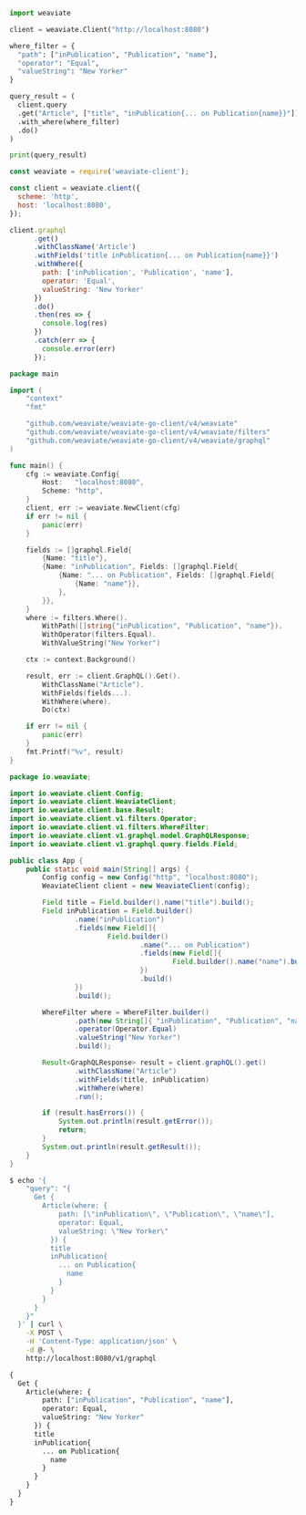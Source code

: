 
<Tabs groupId="languages">
<TabItem value="py" label="Python">

```python
import weaviate

client = weaviate.Client("http://localhost:8080")

where_filter = {
  "path": ["inPublication", "Publication", "name"],
  "operator": "Equal",
  "valueString": "New Yorker"
}

query_result = (
  client.query
  .get("Article", ["title", "inPublication{... on Publication{name}}"])
  .with_where(where_filter)
  .do()
)

print(query_result)
```

</TabItem>
<TabItem value="js" label="JavaScript">

```js
const weaviate = require('weaviate-client');

const client = weaviate.client({
  scheme: 'http',
  host: 'localhost:8080',
});

client.graphql
      .get()
      .withClassName('Article')
      .withFields('title inPublication{... on Publication{name}}')
      .withWhere({
        path: ['inPublication', 'Publication', 'name'],
        operator: 'Equal',
        valueString: 'New Yorker'
      })
      .do()
      .then(res => {
        console.log(res)
      })
      .catch(err => {
        console.error(err)
      });
```

</TabItem>
<TabItem value="go" label="Go">

```go
package main

import (
	"context"
	"fmt"

	"github.com/weaviate/weaviate-go-client/v4/weaviate"
	"github.com/weaviate/weaviate-go-client/v4/weaviate/filters"
	"github.com/weaviate/weaviate-go-client/v4/weaviate/graphql"
)

func main() {
	cfg := weaviate.Config{
		Host:   "localhost:8080",
		Scheme: "http",
	}
	client, err := weaviate.NewClient(cfg)
	if err != nil {
		panic(err)
	}

	fields := []graphql.Field{
		{Name: "title"},
		{Name: "inPublication", Fields: []graphql.Field{
			{Name: "... on Publication", Fields: []graphql.Field{
				{Name: "name"}},
			},
		}},
	}
	where := filters.Where().
		WithPath([]string{"inPublication", "Publication", "name"}).
		WithOperator(filters.Equal).
		WithValueString("New Yorker")

	ctx := context.Background()

	result, err := client.GraphQL().Get().
		WithClassName("Article").
		WithFields(fields...).
		WithWhere(where).
		Do(ctx)

	if err != nil {
		panic(err)
	}
	fmt.Printf("%v", result)
}
```

</TabItem>
<TabItem value="java" label="Java">

```java
package io.weaviate;

import io.weaviate.client.Config;
import io.weaviate.client.WeaviateClient;
import io.weaviate.client.base.Result;
import io.weaviate.client.v1.filters.Operator;
import io.weaviate.client.v1.filters.WhereFilter;
import io.weaviate.client.v1.graphql.model.GraphQLResponse;
import io.weaviate.client.v1.graphql.query.fields.Field;

public class App {
    public static void main(String[] args) {
        Config config = new Config("http", "localhost:8080");
        WeaviateClient client = new WeaviateClient(config);

        Field title = Field.builder().name("title").build();
        Field inPublication = Field.builder()
                .name("inPublication")
                .fields(new Field[]{
                        Field.builder()
                                .name("... on Publication")
                                .fields(new Field[]{
                                        Field.builder().name("name").build()
                                })
                                .build()
                })
                .build();

        WhereFilter where = WhereFilter.builder()
                .path(new String[]{ "inPublication", "Publication", "name" })
                .operator(Operator.Equal)
                .valueString("New Yorker")
                .build();

        Result<GraphQLResponse> result = client.graphQL().get()
                .withClassName("Article")
                .withFields(title, inPublication)
                .withWhere(where)
                .run();

        if (result.hasErrors()) {
            System.out.println(result.getError());
            return;
        }
        System.out.println(result.getResult());
    }
}
```

</TabItem>
<TabItem value="curl" label="Curl">

```bash
$ echo '{
    "query": "{
      Get {
        Article(where: {
            path: [\"inPublication\", \"Publication\", \"name\"],
            operator: Equal,
            valueString: \"New Yorker\"
          }) {
          title
          inPublication{
            ... on Publication{
              name
            }
          }
        }
      }
    }"
  }' | curl \
    -X POST \
    -H 'Content-Type: application/json' \
    -d @- \
    http://localhost:8080/v1/graphql
```

</TabItem>
<TabItem value="graphql" label="GraphQL">

```graphql
{
  Get {
    Article(where: {
        path: ["inPublication", "Publication", "name"],
        operator: Equal,
        valueString: "New Yorker"
      }) {
      title
      inPublication{
        ... on Publication{
          name
        }
      }
    }
  }
}
```

</TabItem>
</Tabs>
